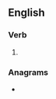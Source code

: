 ==English==

===Verb===
{{head|en|verb form}}

# {{en-past of|exuviate}}

===Anagrams===
* {{anagrams|en|exudative}}